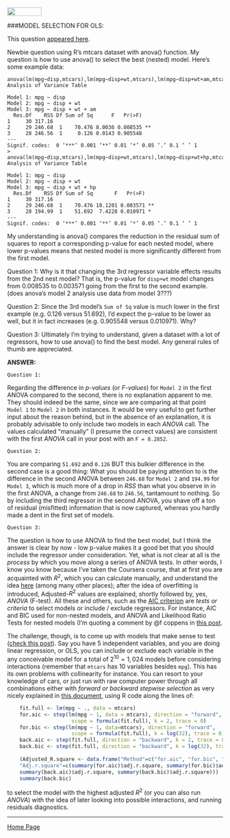 <br>
<a href="http://rinterested.github.io/statistics/index.html">
<img HEIGHT="20" WIDTH="80" src="https://cloud.githubusercontent.com/assets/9312897/10556783/a27a26fa-745c-11e5-9b1a-2d5bd737387a.PNG"></a>


###MODEL SELECTION FOR OLS:

This question [appeared here](http://stats.stackexchange.com/q/172782/67822).

Newbie question using R's mtcars dataset with anova() function. My question is how to use anova() to select the best (nested) model. Here's some example data:


    anova(lm(mpg~disp,mtcars),lm(mpg~disp+wt,mtcars),lm(mpg~disp+wt+am,mtcars))
    Analysis of Variance Table
    
    Model 1: mpg ~ disp
    Model 2: mpg ~ disp + wt
    Model 3: mpg ~ disp + wt + am
      Res.Df    RSS Df Sum of Sq      F   Pr(>F)   
    1     30 317.16                                
    2     29 246.68  1    70.476 8.0036 0.008535 **
    3     28 246.56  1     0.126 0.0143 0.905548   
    ---
    Signif. codes:  0 ‘***’ 0.001 ‘**’ 0.01 ‘*’ 0.05 ‘.’ 0.1 ‘ ’ 1
    > anova(lm(mpg~disp,mtcars),lm(mpg~disp+wt,mtcars),lm(mpg~disp+wt+hp,mtcars))
    Analysis of Variance Table
    
    Model 1: mpg ~ disp
    Model 2: mpg ~ disp + wt
    Model 3: mpg ~ disp + wt + hp
      Res.Df    RSS Df Sum of Sq       F   Pr(>F)   
    1     30 317.16                                 
    2     29 246.68  1    70.476 10.1201 0.003571 **
    3     28 194.99  1    51.692  7.4228 0.010971 * 
    ---
    Signif. codes:  0 ‘***’ 0.001 ‘**’ 0.01 ‘*’ 0.05 ‘.’ 0.1 ‘ ’ 1


My understanding is anova() compares the reduction in the residual sum of squares to report a corresponding p-value for each nested model, where lower p-values means that nested model is more significantly different from the first model. 

Question 1: Why is it that changing the 3rd regressor variable effects results from the 2nd nest model? That is, the p-value for `disp+wt` model changes from 0.008535 to 0.003571 going from the first to the second example. (does anova's model 2 analysis use data from model 3???)

Question 2: Since the 3rd model's `Sum of Sq` value is much lower in the first example (e.g. 0.126 versus 51.692), I'd expect the p-value to be lower as well, but it in fact increases (e.g. 0.905548 versus 0.010971). Why?

Question 3: Ultimately I'm trying to understand, given a dataset with a lot of regressors, how to use anova() to find the best model. Any general rules of thumb are appreciated. 

**ANSWER:**

    Question 1:

Regarding the difference in *p-values* (or *F-values*) for `Model 2` in the first ANOVA compared to the second, there is no explanation apparent to me. They should indeed be the same, since we are comparing at that point `Model 1` to `Model 2` in both instances. It would be very useful to get further input about the reason behind, but in the absence of an explanation, it is probably advisable to only include two models in each *ANOVA* call. The values calculated "manually" (I presume the correct values) are consistent with the first *ANOVA* call in your post with an `F = 8.2852`. 

    Question 2:

You are comparing `51.692` and `0.126 ` BUT this bulkier difference in the second case is a good thing: What you should be paying attention to is the difference in the second ANOVA between `246.68` for `Model 2` and `194.99` for `Model 3`, which is much more of a drop in *RSS* than what you observe in in the first ANOVA, a change from `246.68` to `246.56`, tantamount to nothing. So by including the third regressor in the second ANOVA, you shave off a ton of residual (misfitted) information that is now captured, whereas you hardly made a dent in the first set of models. 

    Question 3:

The question is how to use ANOVA to find the best model, but I think the answer is clear by now - low p-value makes it a good bet that you should include the regressor under consideration. Yet, what is not clear at all is the *process* by which you move along a series of ANOVA tests. In other words, I know you know because I've taken the Coursera course, that at first you are acquainted with $R^2$, which you can calculate manually, and understand the idea [here][1] (among many other places); after the idea of overfitting is introduced, Adjusted-$R^2$ values are explained, shortly followed by, yes, *ANOVA* (F-test). All these and others, such as the [AIC criterion][2] are *tests or criteria* to select models or include / exclude regressors. For instance, AIC and BIC used for non-nested models, and ANOVA and Likelihood Ratio Tests for nested models (I'm quoting a comment by @f coppens in [this post][3].

The challenge, though, is to come up with models that make sense to test ([check this post][4]). Say you have 5 independent variables, and you are doing linear regression, or OLS, you can include or exclude each variable in the any conceivable model for a total of $2^{10}=1,024$ models before considering interactions (remember that `mtcars` has 10 variables besides `mpg`). This has its own problems with collinearity for instance. You can resort to your knowledge of cars, or just run with raw computer power through all combinations either with *forward or backward stepwise selection* as very nicely explained in [this document][5], using R code along the lines of:

```r
    fit.full <- lm(mpg ~ ., data = mtcars)    
    for.aic <- step(lm(mpg ~ 1, data = mtcars), direction = "forward", 
                     scope = formula(fit.full), k = 2, trace = 0)               # forward AIC
    for.bic <- step(lm(mpg ~ 1, data=mtcars), direction = "forward", 
                     scope = formula(fit.full), k = log(32), trace = 0)         # forward BIC
    back.aic <- step(fit.full, direction = "backward", k = 2, trace = 0)        # backward AIC
    back.bic <- step(fit.full, direction = "backward", k = log(32), trace = 0)  # backward BIC
    
    (Adjusted_R.square <- data.frame("Method"=c("for.aic", "for.bic", "back.aic", "back.bic"), 
    "Adj.r.square"=c(summary(for.aic)$adj.r.square, summary(for.bic)$adj.r.square, 
    summary(back.aic)$adj.r.square, summary(back.bic)$adj.r.square)))
    summary(back.bic)
```

to select the model with the highest adjusted $R^2$ (or you can also run *ANOVA*) with the idea of later looking into possible interactions, and running residuals diagnostics. 


  [1]: http://stats.stackexchange.com/a/172161/67822
  [2]: https://en.wikipedia.org/wiki/Akaike_information_criterion
  [3]: http://stats.stackexchange.com/q/172398/67822
  [4]: http://stats.stackexchange.com/q/21265/67822
  [5]: https://rstudio-pubs-static.s3.amazonaws.com/102178_63fefd368fa6427692f3647d521fad2f.html

---

<a href="http://rinterested.github.io/statistics/index.html">Home Page</a>